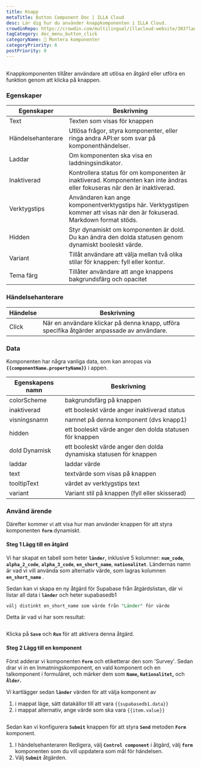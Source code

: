 ```yaml
---
title: Knapp
metaTitle: Button Component Doc | ILLA Cloud
desc: Lär dig hur du använder knappkomponenten i ILLA Cloud.
crowdinRepo: https://crowdin.com/multilingual/illacloud-website/303?languages=sv&filter=basic&value=0
tagCategory: doc_menu_button_click
categoryName: 🧬 Montera komponenter
categoryPriority: 6
postPriority: 0
---
```


## <h2 hidden>Vad är knapp?</h2>

Knappkomponenten tillåter användare att utlösa en åtgärd eller utföra en funktion genom att klicka på knappen. 

### Egenskaper

| Egenskaper        | Beskrivning                                                                                                                |
| ----------------- | -------------------------------------------------------------------------------------------------------------------------- |
| Text              | Texten som visas för knappen                                                                                               |
| Händelsehanterare | Utlösa frågor, styra komponenter, eller ringa andra API:er som svar på komponenthändelser.                                 |
| Laddar            | Om komponenten ska visa en laddningsindikator.                                                                             |
| Inaktiverad       | Kontrollera status för om komponenten är inaktiverad. Komponenten kan inte ändras eller fokuseras när den är inaktiverad.  |
| Verktygstips      | Användaren kan ange komponentverktygstips här. Verktygstipen kommer att visas när den är fokuserad. Markdown format stöds. |
| Hidden            | Styr dynamiskt om komponenten är dold. Du kan ändra den dolda statusen genom dynamiskt booleskt värde.                     |
| Variant           | Tillåt användare att välja mellan två olika stilar för knappen: fyll eller kontur.                                         |
| Tema färg         | Tillåter användare att ange knappens bakgrundsfärg och opacitet                                                            |

### Händelsehanterare

| Händelse | Beskrivning                                                                                |
| -------- | ------------------------------------------------------------------------------------------ |
| Click    | När en användare klickar på denna knapp, utföra specifika åtgärder anpassade av användare. |

### Data

Komponenten har några vanliga data, som kan anropas via **`{{componentName.propertyName}}`** i appen.

| Egenskapens namn | Beskrivning                                                       |
| ---------------- | ----------------------------------------------------------------- |
| colorScheme      | bakgrundsfärg på knappen                                          |
| inaktiverad      | ett booleskt värde anger inaktiverad status                       |
| visningsnamn     | namnet på denna komponent (dvs knapp1)                            |
| hidden           | ett booleskt värde anger den dolda statusen för knappen           |
| dold Dynamisk    | ett booleskt värde anger den dolda dynamiska statusen för knappen |
| laddar           | laddar värde                                                      |
| text             | textvärde som visas på knappen                                    |
| tooltipText      | värdet av verktygstips text                                       |
| variant          | Variant stil på knappen (fyll eller skisserad)                    |

### Använd ärende

Därefter kommer vi att visa hur man använder knappen för att styra komponenten **`form`** dynamiskt. 

#### Steg 1 Lägg till en åtgärd

Vi har skapat en tabell som heter **`länder`**, inklusive 5 kolumner: **`num_code`**, **`alpha_2_code`**, **`alpha_3_code`**, **`en_short_name`**, **`nationalitet`**. Ländernas namn är vad vi vill använda som alternativ värde, som lagras kolumnen **`en_short_name`** .

Sedan kan vi skapa en ny åtgärd för Supabase från åtgärdslistan, där vi listar all data i **`länder`** och heter supabasedb1 

```sql
välj distinkt en_short_name som värde från "Länder" för värde
```

Detta är vad vi har som resultat:

<img src='https://cdn.illacloud.com/official-website/img/docs/countries.png' alt='' />

Klicka på **`Save`** och **`Run`** för att aktivera denna åtgärd.

#### Steg 2 Lägg till en komponent

Först adderar vi komponenten **`Form`** och etiketterar den som 'Survey'. Sedan drar vi in en Inmatningskomponent, en vald komponent och en talkomponent i formuläret, och märker dem som **`Name`, `Nationalitet`,** och **`Ålder`.**

Vi kartlägger sedan **`länder`** värden för att välja komponent av 

1.  i mappat läge, sätt datakällor till att vara `{{supabasedb1.data}}` 
2.  i mappat alternativ, ange värde som ska vara `{{item.value}}`

<img src='https://cdn.illacloud.com/official-website/img/docs/button1.png' alt='' />

Sedan kan vi konfigurera **`Submit`** knappen för att styra **`Send`** metoden **`Form`** komponent. 

1.  I händelsehanteraren Redigera, välj **`Control component`** i åtgärd, välj **`form`** komponenten som du vill uppdatera som mål för händelsen.
2.  Välj **`Submit`** åtgärden. 

<img src='https://cdn.illacloud.com/official-website/img/docs/countries2.png' alt='' />
